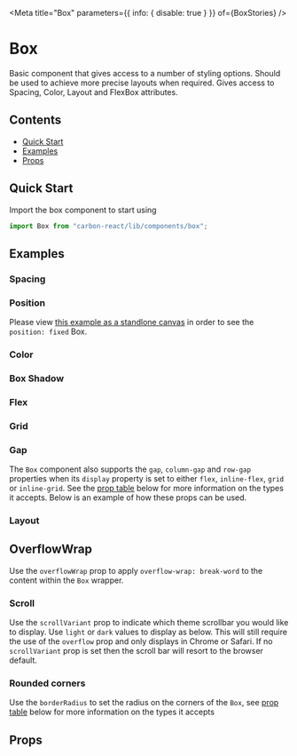 

<Meta title="Box" parameters={{ info: { disable: true } }} of={BoxStories} />

# Box

Basic component that gives access to a number of styling options. Should be used to achieve more precise layouts when required. Gives access to Spacing, Color, Layout and FlexBox attributes.

## Contents

- [Quick Start](#quick-start)
- [Examples](#examples)
- [Props](#props)

## Quick Start

Import the box component to start using

```javascript
import Box from "carbon-react/lib/components/box";
```

## Examples

### Spacing

<Canvas of={BoxStories.Spacing} />

### Position

Please view [this example as a standlone canvas](?path=/story/box--position) in order to see the `position: fixed` Box.

<Canvas of={BoxStories.Position} />

### Color

<Canvas of={BoxStories.Color} />

### Box Shadow

<Canvas of={BoxStories.BoxShadow} />

### Flex

<Canvas of={BoxStories.Flex} />

### Grid

<Canvas of={BoxStories.grid} />

### Gap

The `Box` component also supports the `gap`, `column-gap` and `row-gap` properties when its `display` property is set to either
`flex`, `inline-flex`, `grid` or `inline-grid`. See the [prop table](#props) below for more information on the types it accepts. Below is an example of
how these props can be used.

<Canvas of={BoxStories.Gap} />

### Layout

<Canvas of={BoxStories.Layout} />

## OverflowWrap

Use the `overflowWrap` prop to apply `overflow-wrap: break-word` to the content within the `Box` wrapper.

<Canvas of={BoxStories.OverflowWrap} />

### Scroll

Use the `scrollVariant` prop to indicate which theme scrollbar you would like to display. Use `light` or `dark` values to display as below. This will still require the use of the `overflow` prop and only displays in Chrome or Safari.
If no `scrollVariant` prop is set then the scroll bar will resort to the browser default.

<Canvas of={BoxStories.Scroll} />

### Rounded corners

Use the `borderRadius` to set the radius on the corners of the `Box`,
see [prop table](#props) below for more information on the types it accepts

<Canvas of={BoxStories.RoundedCorners} />

## Props

<ArgTypes of={BoxStories} />
